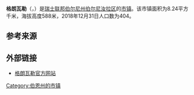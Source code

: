 {{noteTA|G1=瑞士地名}}
{{Infobox settlement
| name = 格朗瓦勒
| native_name = {{lang|fr|Grandval}}
| settlement_type = [[市镇_(瑞士)|瑞士市镇]]
| image_skyline = Grandval vilagheniro 173.JPG
| image_caption = 格朗瓦勒风光
| image_seal = Grandval-coat of arms.svg
| image_map = Karte Gemeinde Grandval 2015.png
| map_caption = 格朗瓦勒在伯尔尼汝拉区的位置
| pushpin_map = Switzerland
| pushpin_relief = Switzerland relief location map.jpg
| pushpin_label_position = right
| pushpin_map_caption = 格朗瓦勒在瑞士的位置
| subdivision_type = 国家
| subdivision_name = {{CHE}}
| subdivision_type1 = [[瑞士行政区划|州]]
| subdivision_name1 = {{flagicon|Bern|size=16px}} [[伯尔尼州|伯尔尼州]]
| subdivision_type2 = [[区_(瑞士)|区]]
| subdivision_name2 = [[伯尔尼汝拉区|伯尔尼汝拉区]]
| elevation_m = 588
| area_footnotes = <ref name=面积>{{cite web|url=https://www.bfs.admin.ch/bfs/de/home/statistiken/raum-umwelt/bodennutzung-bedeckung/gesamtspektrum-regionalen-stufen/gemeinden.html|title=Arealstatistik Standard - Gemeinden nach 4 Hauptbereichen|trans_title=瑞士联邦按四种用地类型划分的市镇面积统计表|date=2018-11-26|publisher=[[瑞士联邦统计署|瑞士联邦统计署]]|language=de|accessdate=2019-12-07|archive-date=2019-11-15|archive-url=https://web.archive.org/web/20191115011326/https://www.bfs.admin.ch/bfs/de/home/statistiken/raum-umwelt/bodennutzung-bedeckung/gesamtspektrum-regionalen-stufen/gemeinden.html|dead-url=no}}</ref>
| area_total_km2 = 8.24
| population_as_of = 2018年12月31日
| population_footnotes = <ref>{{cite web|url=https://www.bfs.admin.ch/bfs/de/home/statistiken/bevoelkerung.assetdetail.7966022.html|title=Ständige Wohnbevölkerung nach Staatsangehörigkeitskategorie, Geschlecht und Gemeinde, Provisorische Jahresergebnisse, 2018|trans_title=瑞士联邦2018年按国籍、性别和市镇划分的常住人口统计表|date=2019-04-09|publisher=[[瑞士联邦统计署|瑞士联邦统计署]]|language=de|accessdate=2019-12-07|archive-date=2019-04-11|archive-url=https://web.archive.org/web/20190411063248/https://www.bfs.admin.ch/bfs/de/home/statistiken/bevoelkerung.assetdetail.7966022.html|dead-url=no}}</ref>
| population_total = 404
| population_density_km2 = auto
| timezone = [[欧洲中部时间|CET]]
| utc_offset = +1
| timezone_DST = [[欧洲中部夏令时间|CEST]]
| utc_offset_DST = +2
| coordinates = {{coord|47|17|5|N|7|25|35|E|region:|display=inline,title}}
| postal_code_type = [[瑞士邮政编码系统|邮政编码]]
| postal_code = 2745
| blank_name = [[瑞士市镇官方编号|官方编号]]
| blank_info = 0694
| website = {{url|www.grandval.ch}}
}}

'''格朗瓦勒'''（{{lang-fr|Grandval}}，{{IPA-fr|ɡʁɑ̃val}}）是[[瑞士联邦|瑞士联邦]][[伯尔尼州|伯尔尼州]][[伯尔尼汝拉区|伯尔尼汝拉区]]的[[市镇_(瑞士)|市镇]]。该市镇面积为8.24平方千米，海拔高度588米，2018年12月31日人口数为404。

== 参考来源 ==
{{reflist}}

== 外部链接 ==
* [https://web.archive.org/web/20191207170542/https://www.grandval.ch/ 格朗瓦勒官方网站] {{fr icon}}

{{Switzerland-geo-stub}}
{{伯尔尼州区划}}
{{DEFAULTSORT:Grandval}}
[[Category:伯恩州的市镇|Category:伯恩州的市镇]]